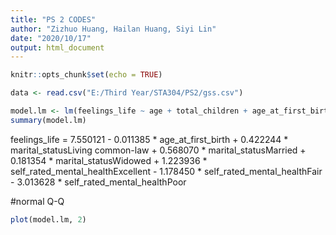 ---
title: "PS 2 CODES"
author: "Zizhuo Huang, Hailan Huang, Siyi Lin"
date: "2020/10/17"
output: html_document
---

```{r setup, include=FALSE}
knitr::opts_chunk$set(echo = TRUE)
```


```{r cars}
data <- read.csv("E:/Third Year/STA304/PS2/gss.csv")
```


```{r}
model.lm <- lm(feelings_life ~ age + total_children + age_at_first_birth + province + pop_center + marital_status + education + own_rent + living_arrangement + average_hours_worked + self_rated_health + self_rated_mental_health + income_respondent + children_in_household, data = data)
summary(model.lm)
```

feelings_life = 7.550121 - 0.011385 * age_at_first_birth + 0.422244 * marital_statusLiving common-law + 0.568070 * marital_statusMarried + 0.181354 * marital_statusWidowed + 1.223936 * self_rated_mental_healthExcellent - 1.178450 * self_rated_mental_healthFair - 3.013628 * self_rated_mental_healthPoor


#normal Q-Q
```{r}
plot(model.lm, 2)
```



 

#